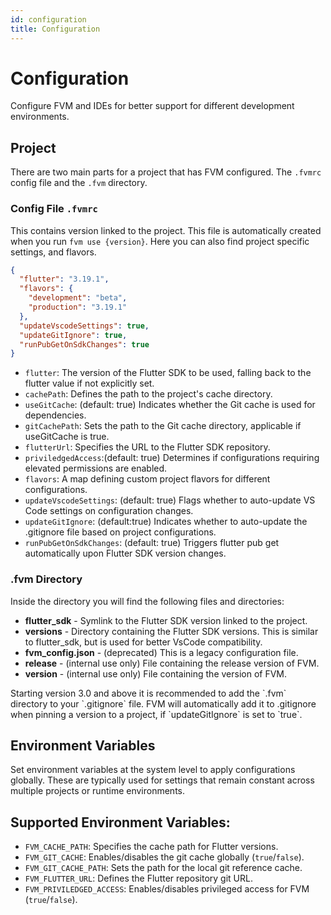 ```yaml
---
id: configuration
title: Configuration
---
```



# Configuration

Configure FVM and IDEs for better support for different development environments.

## Project

There are two main parts for a project that has FVM configured. The `.fvmrc` config file and the `.fvm` directory.

### Config File `.fvmrc`

This contains version linked to the project. This file is automatically created when you run `fvm use {version}`. Here you can also find project specific settings, and flavors.

```json
{
  "flutter": "3.19.1",
  "flavors": {
    "development": "beta",
    "production": "3.19.1"
  },
  "updateVscodeSettings": true,
  "updateGitIgnore": true,
  "runPubGetOnSdkChanges": true
}
```

- `flutter`: The version of the Flutter SDK to be used, falling back to the flutter value if not explicitly set.
- `cachePath`: Defines the path to the project's cache directory.
- `useGitCache`: (default: true) Indicates whether the Git cache is used for dependencies.
- `gitCachePath`: Sets the path to the Git cache directory, applicable if useGitCache is true.
- `flutterUrl`: Specifies the URL to the Flutter SDK repository.
- `priviledgedAccess`:(default: true) Determines if configurations requiring elevated permissions are enabled.
- `flavors`: A map defining custom project flavors for different configurations.
- `updateVscodeSettings`: (default: true) Flags whether to auto-update VS Code settings on configuration changes.
- `updateGitIgnore`: (default:true) Indicates whether to auto-update the .gitignore file based on project configurations.
- `runPubGetOnSdkChanges`: (default: true) Triggers flutter pub get automatically upon Flutter SDK version changes.

### .fvm Directory

Inside the directory you will find the following files and directories:

<FileTree>
  <FileTree.Folder name=".fvm" defaultOpen>
    <FileTree.Folder name="versions" defaultOpen>
      <FileTree.File name="stable" />
      <FileTree.File name="beta" />
      <FileTree.File name="3.19.1" />
    </FileTree.Folder>
    <FileTree.Folder name="flutter_sdk" />
    <FileTree.File name="release" />
    <FileTree.File name="version" />
  </FileTree.Folder>
</FileTree>

- **flutter_sdk** - Symlink to the Flutter SDK version linked to the project.
- **versions** - Directory containing the Flutter SDK versions. This is similar to flutter_sdk, but is used for better VsCode compatibility.
- **fvm_config.json** - (deprecated) This is a legacy configuration file.
- **release** - (internal use only) File containing the release version of FVM.
- **version** - (internal use only) File containing the version of FVM.

<Callout type="info">
  Starting version 3.0 and above it is recommended to add the `.fvm` directory
  to your `.gitignore` file. FVM will automatically add it to .gitignore when
  pinning a version to a project, if `updateGitIgnore` is set to `true`.
</Callout>

## Environment Variables

Set environment variables at the system level to apply configurations globally. These are typically used for settings that remain constant across multiple projects or runtime environments.

## Supported Environment Variables:

- `FVM_CACHE_PATH`: Specifies the cache path for Flutter versions.
- `FVM_GIT_CACHE`: Enables/disables the git cache globally (`true`/`false`).
- `FVM_GIT_CACHE_PATH`: Sets the path for the local git reference cache.
- `FVM_FLUTTER_URL`: Defines the Flutter repository git URL.
- `FVM_PRIVILEDGED_ACCESS`: Enables/disables privileged access for FVM (`true`/`false`).
